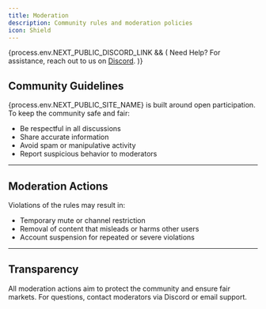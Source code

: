 ```yaml
---
title: Moderation
description: Community rules and moderation policies
icon: Shield
---
```


{process.env.NEXT_PUBLIC_DISCORD_LINK && (
<Callout>
  Need Help? For assistance, reach out to us on <a href={process.env.NEXT_PUBLIC_DISCORD_LINK} rel="noopener noreferrer" target="_blank">Discord</a>.
</Callout>
)}

## Community Guidelines

{process.env.NEXT_PUBLIC_SITE_NAME} is built around open participation.
To keep the community safe and fair:

- Be respectful in all discussions
- Share accurate information
- Avoid spam or manipulative activity
- Report suspicious behavior to moderators

---

## Moderation Actions

Violations of the rules may result in:

- Temporary mute or channel restriction
- Removal of content that misleads or harms other users
- Account suspension for repeated or severe violations

---

## Transparency

All moderation actions aim to protect the community and ensure fair markets.
For questions, contact moderators via Discord or email support.
